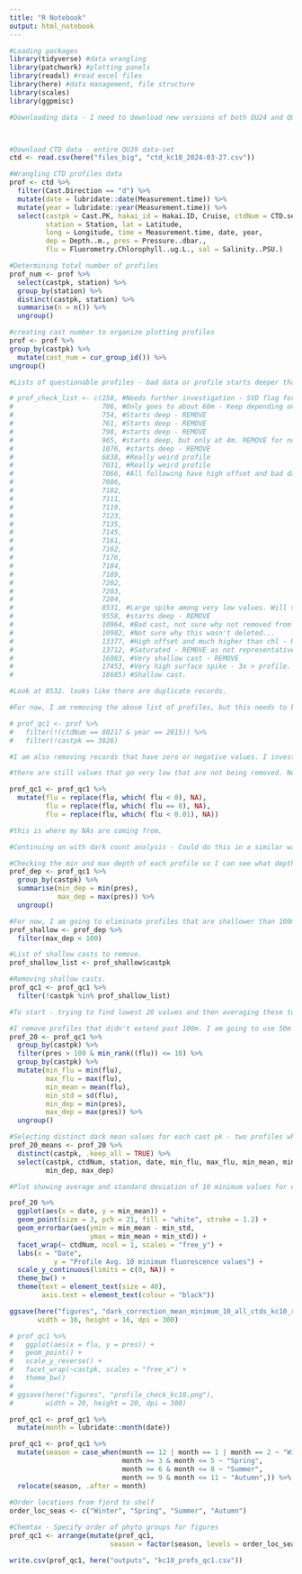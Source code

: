 ```yaml
---
title: "R Notebook"
output: html_notebook
---
```


```r
#Loading packages
library(tidyverse) #data wrangling
library(patchwork) #plotting panels
library(readxl) #read excel files
library(here) #data management, file structure
library(scales)
library(ggpmisc)
```

```r
#Downloading data - I need to download new versions of both QU24 and QU39 as changes made to the portal making it hard to bind the files.



#Download CTD data - entire QU39 data-set
ctd <- read.csv(here("files_big", "ctd_kc10_2024-03-27.csv"))

```

```r
#Wrangling CTD profiles data
prof <- ctd %>%
  filter(Cast.Direction == "d") %>% 
  mutate(date = lubridate::date(Measurement.time)) %>%
  mutate(year = lubridate::year(Measurement.time)) %>%
  select(castpk = Cast.PK, hakai_id = Hakai.ID, Cruise, ctdNum = CTD.serial.number,
         station = Station, lat = Latitude,
         long = Longitude, time = Measurement.time, date, year,
         dep = Depth..m., pres = Pressure..dbar.,
         flu = Fluorometry.Chlorophyll..ug.L., sal = Salinity..PSU.)

```

```r
#Determining total number of profiles
prof_num <- prof %>% 
  select(castpk, station) %>% 
  group_by(station) %>% 
  distinct(castpk, station) %>% 
  summarise(n = n()) %>% 
  ungroup()

```

```r
#creating cast number to organize plotting profiles
prof <- prof %>% 
group_by(castpk) %>%
  mutate(cast_num = cur_group_id()) %>% 
ungroup()
```

```r
#Lists of questionable profiles - bad data or profile starts deeper than 3m depth. I should separate the profiles that start deeper in case some can be saved -  don't need to be removed with bad data casts.

# prof_check_list <- c(258, #Needs further investigation - SVD flag for CTD parameters - REMOVE
#                      706, #Only goes to about 60m - Keep depending on integration depth. Righ now 100m.
#                      754, #Starts deep - REMOVE
#                      761, #Starts deep - REMOVE
#                      798, #starts deep - REMOVE
#                      965, #starts deep, but only at 4m. REMOVE for now.
#                      1076, #starts deep - REMOVE
#                      6838, #Really weird profile
#                      7031, #Really weird profile
#                      7066, #All following have high offset and bad data - REMOVE
#                      7086, 
#                      7102, 
#                      7111, 
#                      7119, 
#                      7123,
#                      7135, 
#                      7145, 
#                      7161, 
#                      7162, 
#                      7176, 
#                      7184, 
#                      7189, 
#                      7202, 
#                      7203, 
#                      7204, 
#                      8531, #Large spike among very low values. Will skew integration. REMOVE?
#                      9558, #starts deep - REMOVE
#                      10964, #Bad cast, not sure why not removed from initial investigation
#                      10982, #Not sure why this wasn't deleted...
#                      13377, #High offset and much higher than chl - REMOVE
#                      13712, #Saturated - REMOVE as not representative.
#                      16083, #Very shallow cast - REMOVE
#                      17453, #Very high surface spike - 3x > profile. Real? Not supported by Chl - REMOVE?
#                      18685) #Shallow cast. 

#Look at 8532. looks like there are duplicate records.

```


```r
#For now, I am removing the above list of profiles, but this needs to be reviewed as some may be salvagable. 

# prof_qc1 <- prof %>%
#   filter(!(ctdNum == 80217 & year == 2015)) %>% 
#   filter(!castpk == 3826)

#I am also removing records that have zero or negative values. I investigated these and they are from the seabird CTDs and result in a poor dark count as they pull the mean down. 

#there are still values that go very low that are not being removed. Need to look at these. I think removing flu values that are < 0.01 will target most of these - they are all from 7674 and deep. This helped, but still some downspikes -  if I raise the threshhold then it starts to include some surface values from 80217 that were very low - probably either had air/bubbles or strong NPQ.

prof_qc1 <- prof_qc1 %>% 
  mutate(flu = replace(flu, which( flu < 0), NA),
         flu = replace(flu, which( flu == 0), NA),
         flu = replace(flu, which( flu < 0.01), NA))

#this is where my NAs are coming from.
```

```r
#Continuing on with dark count analysis - Could do this in a similar way that I did in Jen's paper -  used an average of values deeper than 250 m. Although I'm not sure that all casts go this deep. 

#Checking the min and max depth of each profile so I can see what depth range I could use for dark offsets
prof_dep <- prof_qc1 %>% 
  group_by(castpk) %>% 
  summarise(min_dep = min(pres),
            max_dep = max(pres)) %>%
  ungroup() 

#For now, I am going to eliminate profiles that are shallower than 100m. It is hard to derive a dark value for these profiles and I'm not sure that they are deep enough to incorporate. I will do analysis to asses and if useable, then I will subtract the offsets from prior/post casts.
prof_shallow <- prof_dep %>% 
  filter(max_dep < 100)

#List of shallow casts to remove.
prof_shallow_list <- prof_shallow$castpk

#Removing shallow casts.
prof_qc1 <- prof_qc1 %>% 
  filter(!castpk %in% prof_shallow_list)
```


```r
#To start - trying to find lowest 20 values and then averaging these to derive a dark value.

#I remove profiles that didn't extend past 100m. I am going to use 50m as a threshold for the selection of the 20 dark values for averaging. I was using 100m, but there was one profile that had a minima between 50-100m. This minima was slightly lower than the deeper waters, so doesn't make a huge difference, but good to target the lowest values.
prof_20 <- prof_qc1 %>%
  group_by(castpk) %>%
  filter(pres > 100 & min_rank((flu)) <= 10) %>% 
  group_by(castpk) %>% 
  mutate(min_flu = min(flu),
         max_flu = max(flu),
         min_mean = mean(flu),
         min_std = sd(flu),
         min_dep = min(pres),
         max_dep = max(pres)) %>% 
  ungroup()

#Selecting distinct dark mean values for each cast pk - two profiles where both the min and max dark value was derived shallow than 100 m (7031). 
prof_20_means <- prof_20 %>% 
  distinct(castpk, .keep_all = TRUE) %>% 
  select(castpk, ctdNum, station, date, min_flu, max_flu, min_mean, min_std,
         min_dep, max_dep)

```

```r
#Plot showing average and standard deviation of 10 minimum values for each cast.

prof_20 %>% 
  ggplot(aes(x = date, y = min_mean)) +
  geom_point(size = 3, pch = 21, fill = "white", stroke = 1.2) +
  geom_errorbar(aes(ymin = min_mean - min_std,
                    ymax = min_mean + min_std)) + 
  facet_wrap(~ ctdNum, ncol = 1, scales = "free_y") +
  labs(x = "Date",
           y = "Profile Avg. 10 minimum fluorescence values") +
  scale_y_continuous(limits = c(0, NA)) +
  theme_bw() +
  theme(text = element_text(size = 40),
        axis.text = element_text(colour = "black"))

ggsave(here("figures", "dark_correction_mean_minimum_10_all_ctds_kc10_rem_80217.png"), 
       width = 16, height = 16, dpi = 300)

```

```r
# prof_qc1 %>% 
#   ggplot(aes(x = flu, y = pres)) +
#   geom_point() +
#   scale_y_reverse() +
#   facet_wrap(~castpk, scales = "free_x") +
#   theme_bw()
# 
# ggsave(here("figures", "profile_check_kc10.png"), 
#        width = 20, height = 20, dpi = 300)
```

```r


prof_qc1 <- prof_qc1 %>% 
  mutate(month = lubridate::month(date))

prof_qc1 <- prof_qc1 %>%
  mutate(season = case_when(month == 12 | month == 1 | month == 2 ~ "Winter",
                            month >= 3 & month <= 5 ~ "Spring",
                            month >= 6 & month <= 8 ~ "Summer",
                            month >= 9 & month <= 11 ~ "Autumn",)) %>%
  relocate(season, .after = month)    
  
#Order locations from fjord to shelf
order_loc_seas <- c("Winter", "Spring", "Summer", "Autumn")

#Chemtax - Specify order of phyto groups for figures
prof_qc1 <- arrange(mutate(prof_qc1,
                         season = factor(season, levels = order_loc_seas)))


```

```r
write.csv(prof_qc1, here("outputs", "kc10_profs_qc1.csv"))
```





















